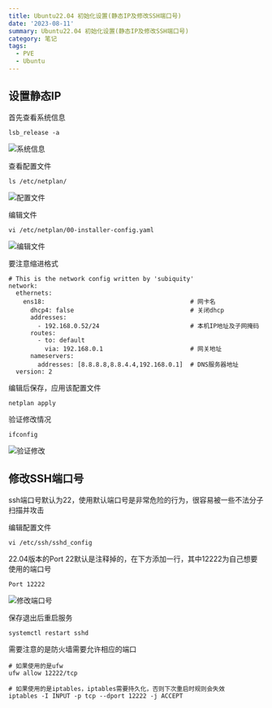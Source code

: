 ```yaml
---
title: Ubuntu22.04 初始化设置(静态IP及修改SSH端口号)
date: '2023-08-11'
summary: Ubuntu22.04 初始化设置(静态IP及修改SSH端口号)
category: 笔记
tags:
  - PVE
  - Ubuntu
---
```


## 设置静态IP

首先查看系统信息
```
lsb_release -a
```
![系统信息](https://chev.contrails.space:12650/images/2023/08/12/9f59aa3532648887792ac5811a35aecc.png)

查看配置文件
```shell
ls /etc/netplan/
```
![配置文件](https://chev.contrails.space:12650/images/2023/08/12/16b28e268aa6c076c689376c41288cc0.png)

编辑文件
```shell
vi /etc/netplan/00-installer-config.yaml
```
![编辑文件](https://chev.contrails.space:12650/images/2023/08/12/cfb991f07fbbe5eab2140990ed77d512.png)

要注意缩进格式
```
# This is the network config written by 'subiquity'
network:
  ethernets:
    ens18:                                        # 网卡名
      dhcp4: false                                # 关闭dhcp
      addresses:
        - 192.168.0.52/24                         # 本机IP地址及子网掩码
      routes:
        - to: default
          via: 192.168.0.1                        # 网关地址
      nameservers:
        addresses: [8.8.8.8,8.8.4.4,192.168.0.1]  # DNS服务器地址
  version: 2
```

编辑后保存，应用该配置文件
```
netplan apply
```

验证修改情况
```
ifconfig
```
![验证修改](https://chev.contrails.space:12650/images/2023/08/12/6408d3833e81869b6eab3afe9dd63487.png)

## 修改SSH端口号

ssh端口号默认为22，使用默认端口号是非常危险的行为，很容易被一些不法分子扫描并攻击

编辑配置文件
```
vi /etc/ssh/sshd_config
```

22.04版本的Port 22默认是注释掉的，在下方添加一行，其中12222为自己想要使用的端口号
```
Port 12222
```
![修改端口号](https://chev.contrails.space:12650/images/2023/08/12/b0811ba9bc74ee9d63d1fa8e76b39bc8.png)

保存退出后重启服务
```
systemctl restart sshd
```

需要注意的是防火墙需要允许相应的端口
```
# 如果使用的是ufw
ufw allow 12222/tcp

# 如果使用的是iptables，iptables需要持久化，否则下次重启时规则会失效
iptables -I INPUT -p tcp --dport 12222 -j ACCEPT
```
